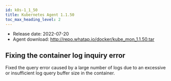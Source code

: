 ```yaml
---
id: k8s-1_1_50
title: Kubernetes Agent 1.1.50
toc_max_heading_level: 2
---
```



-   Release date: 2022-07-20
-   Agent download: http://repo.whatap.io/docker/kube_mon_1.1.50.tar

## Fixing the container log inquiry error

Fixed the query error caused by a large number of logs due to an excessive or insufficient log query buffer size in the container.
